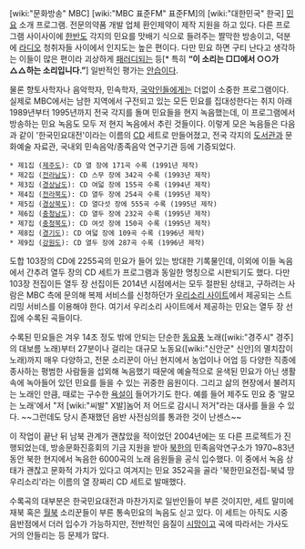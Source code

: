 [wiki:"문화방송" MBC] [wiki:"MBC 표준FM" 표준FM]의 [wiki:"대한민국" 한국] [[민요]] 소개 프로그램. 전문의약품 개발 업체 환인제약이 제작 지원을 하고 있다. 다른 프로그램 사이사이에 [[한반도]] 각지의 민요를 맛배기 식으로 들려주는 짤막한 방송이고, 덕분에 [[라디오]] 청취자들 사이에서 인지도는 높은 편이다. 다만 민요 하면 구티 난다고 생각하는 이들이 많은 편이라 괴상하게 [[패러디]]되는 등[* 특히  '''“이 소리는 □□에서 ○○가 △△하는 소리입니다.”'''] 일반적인 평가는 [[안습]]이다.

물론 향토사학자나 음악학자, 민속학자, [[국악]]인들에게는 더없이 소중한 프로그램이다. 실제로 MBC에서는 남한 지역에서 구전되고 있는 모든 민요를 집대성한다는 취지 아래 1989년부터 1995년까지 전국 각지를 돌며 민요들을 현지 녹음했는데, 이 프로그램에서 방송하는 민요 녹음도 모두 저 현지 녹음에서 추린 것들이다. 이렇게 모은 녹음들은 다음과 같이 '한국민요대전'이라는 이름의 [[CD]] 세트로 만들어졌고, 전국 각지의 [[도서관]]과 문화예술 자료관, 국내외 민속음악/종족음악 연구기관 등에 기증되었다.

 * 제1집 ([[제주도]]): CD 열 장에 171곡 수록 (1991년 제작)
 * 제2집 ([[전라남도]]): CD 스무 장에 342곡 수록 (1993년 제작)
 * 제3집 ([[경상남도]]): CD 여덟 장에 155곡 수록 (1994년 제작)
 * 제4집 ([[전라북도]]): CD 열두 장에 254곡 수록 (1995년 제작)
 * 제5집 ([[경상북도]]): CD 열다섯 장에 555곡 수록 (1995년 제작)
 * 제6집 ([[충청남도]]): CD 열두 장에 232곡 수록 (1995년 제작)
 * 제7집 ([[충청북도]]): CD 여섯 장에 150곡 수록 (1995년 제작)
 * 제8집 ([[경기도]]): CD 여덟 장에 109곡 수록 (1996년 제작)
 * 제9집 ([[강원도]]): CD 열두 장에 287곡 수록 (1996년 제작)

도합 103장의 CD에 2255곡의 민요가 들어 있는 방대한 기록물인데, 이외에 이들 녹음에서 간추려 열두 장의 CD 세트가 프로그램과 동일한 명칭으로 시판되기도 했다. 다만 103장 전집이든 열두 장 선집이든 2014년 시점에서는 모두 절판된 상태고, 구하려는 사람은 MBC 측에 문의해 복제 서비스를 신청하던가 [http://www.urisori.co.kr 우리소리 사이트]에서 제공되는 스트리밍 서비스를 이용해야 한다. 여기서 우리소리 사이트에서 제공하는 민요는 열두 장 선집에 수록된 곡들이다.

수록된 민요들은 겨우 14초 정도 밖에 안되는 단순한 [[동요]]풍 노래([wiki:"경주시" 경주]의 대보름 노래)부터 27분이나 걸리는 대규모 노동요([wiki:"신안군" 신안]의 멸치잡이 노래)까지 매우 다양하고, 전문 소리꾼이 아닌 현지에서 농업이나 어업 등 다양한 직종에 종사하는 평범한 사람들을 섭외해 녹음했기 때문에 예술적으로 윤색된 민요가 아닌 생활 속에 녹아들어 있던 민요를 들을 수 있는 귀중한 음원이다. 그리고 삶의 현장에서 불려지는 노래인 만큼, 때로는 구수한 [[욕설]]이 들어가기도 한다. 예를 들어  제주도 민요 중 '말모는 노래'에서 "저 [wiki:"씨발" X발]놈어 저 어드로 감시니 저거"라는 대사를 들을 수 있다. ~~그런데도 당시 존재했던 음반 사전심의를 통과한 것이 난센스~~

이 작업이 끝난 뒤 남북 관계가 괜찮았을 적이었던 2004년에는 또 다른 프로젝트가 진행되었는데, 방송문화진흥회의 기금 지원을 받아 [[북한]]의 민족음악연구소가 1970~83년 동안 북한 현지에서 녹음한 6000곡의 노래 음원들을 공식 입수했다. 이 중에서 녹음 상태가 괜찮고 문화적 가치가 있다고 여겨지는 민요 352곡을 골라 '북한민요전집-북녘 땅 우리소리'라는 이름의 열 장짜리 CD 세트로 발매했다.

수록곡의 대부분은 한국민요대전과 마찬가지로 일반인들이 부른 것이지만, 세트 말미에 재북 혹은 [[월북]] 소리꾼들이 부른 통속민요의 녹음도 싣고 있다. 이 세트는 아직도 시중 음반점에서 더러 입수가 가능하지만, 전반적인 음질이 [[시망]]이고 곡에 따라서는 가사도 거의 안들리는  등 문제가 많다.
